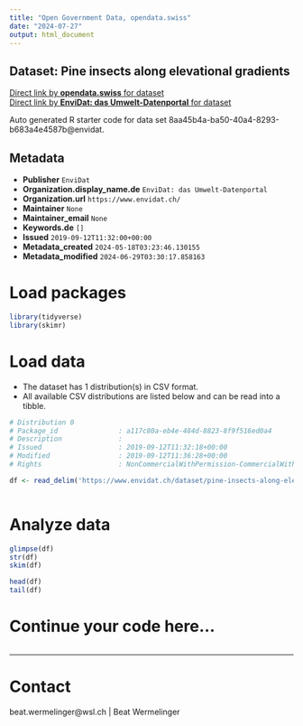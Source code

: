 ```yaml
---
title: "Open Government Data, opendata.swiss"
date: "2024-07-27"
output: html_document
---
```


## Dataset: Pine insects along elevational gradients



[Direct link by **opendata.swiss** for dataset](https://opendata.swiss/de/dataset/pine-insects-along-elevational-gradients)<br>
[Direct link by **EnviDat: das Umwelt-Datenportal** for dataset](https://www.envidat.ch/#/metadata/pine-insects-along-elevational-gradients)

Auto generated R starter code for data set 8aa45b4a-ba50-40a4-8293-b683a4e4587b@envidat.

## Metadata

- **Publisher** `EnviDat`
- **Organization.display_name.de** `EnviDat: das Umwelt-Datenportal`
- **Organization.url** `https://www.envidat.ch/`
- **Maintainer** `None`
- **Maintainer_email** `None`
- **Keywords.de** `[]`
- **Issued** `2019-09-12T11:32:00+00:00`
- **Metadata_created** `2024-05-18T03:23:46.130155`
- **Metadata_modified** `2024-06-29T03:30:17.858163`


# Load packages

```r

library(tidyverse)
library(skimr)

```

# Load data

-   The dataset has 1 distribution(s) in CSV format.
-   All available CSV distributions are listed below and can be read into a tibble.

```r

# Distribution 0
# Package_id               : a117c80a-eb4e-484d-8823-8f9f516ed0a4
# Description              : 
# Issued                   : 2019-09-12T11:32:18+00:00
# Modified                 : 2019-09-12T11:36:28+00:00
# Rights                   : NonCommercialWithPermission-CommercialWithPermission-ReferenceRequired

df <- read_delim('https://www.envidat.ch/dataset/pine-insects-along-elevational-gradients/resource/bd2f89c7-15b3-4f6e-b5db-0b51793c3e85')



```

# Analyze data

```r

glimpse(df)
str(df)
skim(df)

head(df)
tail(df)

```

# Continue your code here...

```r

```

------------------------------------------------------------------------

# Contact

beat.wermelinger@wsl.ch | Beat Wermelinger
